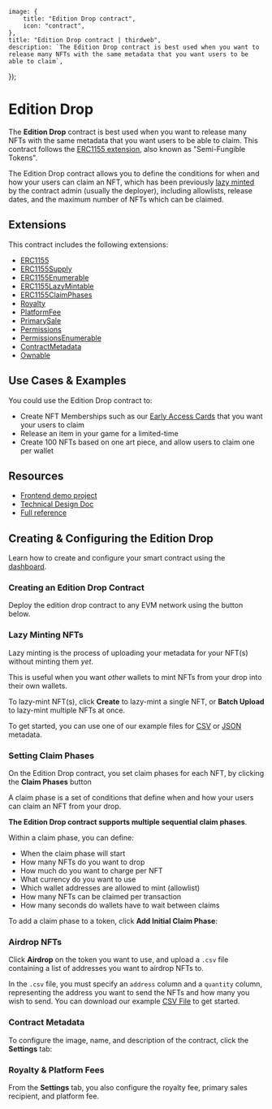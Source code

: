 
	image: {
		title: "Edition Drop contract",
		icon: "contract",
	},
	title: "Edition Drop contract | thirdweb",
	description: `The Edition Drop contract is best used when you want to release many NFTs with the same metadata that you want users to be able to claim`,
});

# Edition Drop

The **Edition Drop** contract is best used when you want to release many NFTs with the same metadata that you want users to be able to claim. This contract follows the [ERC1155 extension](https://eips.ethereum.org/EIPS/eip-1155), also known as "Semi-Fungible Tokens".

The Edition Drop contract allows you to define the conditions for when and how your users can claim an NFT, which has been previously [lazy minted](/glossary/lazy-minting) by the contract admin (usually the deployer), including allowlists, release dates, and the maximum number of NFTs which can be claimed.

## Extensions

This contract includes the following extensions:

- [ERC1155](/contracts/build/extensions/erc-1155/ERC1155)
- [ERC1155Supply](/contracts/build/extensions/erc-1155/ERC1155Supply)
- [ERC1155Enumerable](/contracts/build/extensions/erc-1155/ERC1155Enumerable)
- [ERC1155LazyMintable](/contracts/build/extensions/general/LazyMintable)
- [ERC1155ClaimPhases](/contracts/build/extensions/erc-1155/ERC1155ClaimPhases)
- [Royalty](/contracts/build/extensions/general/Royalty)
- [PlatformFee](/contracts/build/extensions/general/PlatformFee)
- [PrimarySale](/contracts/build/extensions/general/PrimarySale)
- [Permissions](/contracts/build/extensions/general/Permissions)
- [PermissionsEnumerable](/contracts/build/extensions/general/PermissionsEnumerable)
- [ContractMetadata](/contracts/build/extensions/general/ContractMetadata)
- [Ownable](/contracts/build/extensions/general/Ownable)

## Use Cases & Examples

You could use the Edition Drop contract to:

- Create NFT Memberships such as our [Early Access Cards](https://opensea.io/collection/thirdweb-community) that you want your users to claim
- Release an item in your game for a limited-time
- Create 100 NFTs based on one art piece, and allow users to claim one per wallet

## Resources

- [Frontend demo project](https://github.com/thirdweb-example/edition-drop)
- [Technical Design Doc](/contracts/design-docs/drop)
- [Full reference](/contracts/DropERC1155)

## Creating & Configuring the Edition Drop

Learn how to create and configure your smart contract using the [dashboard](https://thirdweb.com/team).

### Creating an Edition Drop Contract

Deploy the edition drop contract to any EVM network using the button below.

### Lazy Minting NFTs

Lazy minting is the process of uploading your metadata for your NFT(s) without minting them _yet_.

This is useful when you want _other_ wallets to mint NFTs from your drop into their own wallets.

To lazy-mint NFT(s), click **Create** to lazy-mint a single NFT, or **Batch Upload** to lazy-mint multiple NFTs at once.

To get started, you can use one of our example files for [CSV](https://thirdweb.com/example.csv) or [JSON](https://nightly.thirdweb.com/example.json) metadata.

### Setting Claim Phases

On the Edition Drop contract, you set claim phases for each NFT, by clicking the **Claim Phases** button

A claim phase is a set of conditions that define when and how your users can claim an NFT from your drop.

**The Edition Drop contract supports multiple sequential claim phases**.

Within a claim phase, you can define:

- When the claim phase will start
- How many NFTs do you want to drop
- How much do you want to charge per NFT
- What currency do you want to use
- Which wallet addresses are allowed to mint (allowlist)
- How many NFTs can be claimed per transaction
- How many seconds do wallets have to wait between claims

To add a claim phase to a token, click **Add Initial Claim Phase**:

### Airdrop NFTs

Click **Airdrop** on the token you want to use, and upload a `.csv` file containing a list of addresses you want to airdrop NFTs to.

In the `.csv` file, you must specify an `address` column and a `quantity` column, representing the address you want to send the NFTs and how many you wish to send.
You can download our example [CSV File](https://thirdweb.com/airdrop.csv) to get started.

### Contract Metadata

To configure the image, name, and description of the contract, click the **Settings** tab:

### Royalty & Platform Fees

From the **Settings** tab, you also configure the royalty fee,
primary sales recipient,
and platform fee.
